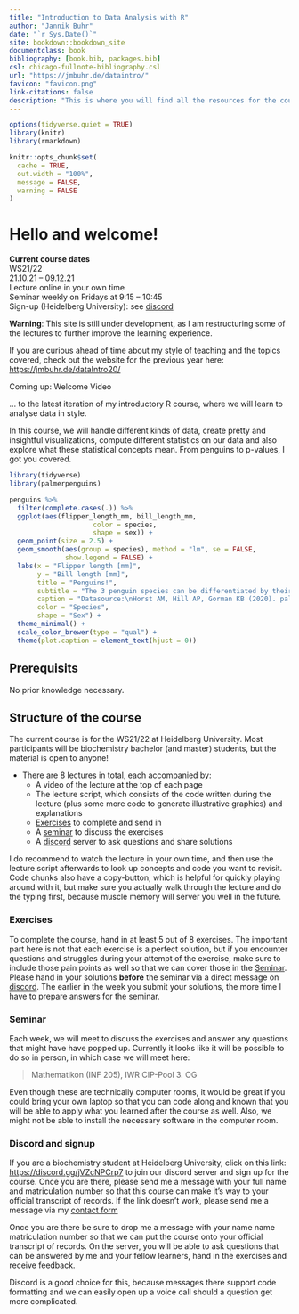 ```yaml
--- 
title: "Introduction to Data Analysis with R"
author: "Jannik Buhr"
date: "`r Sys.Date()`"
site: bookdown::bookdown_site
documentclass: book
bibliography: [book.bib, packages.bib]
csl: chicago-fullnote-bibliography.csl
url: "https://jmbuhr.de/dataintro/"
favicon: "favicon.png"
link-citations: false
description: "This is where you will find all the resources for the course Introduction to Data Analysis with R"
---
```


```r
options(tidyverse.quiet = TRUE)
library(knitr)
library(rmarkdown)

knitr::opts_chunk$set(
  cache = TRUE,
  out.width = "100%",
  message = FALSE,
  warning = FALSE
)
```

# Hello and welcome! {- #welcome}

::: { .alert .alert-info}
**Current course dates**\
WS21/22\
21.10.21 – 09.12.21\
Lecture online in your own time\
Seminar weekly on Fridays at 9:15 – 10:45\
Sign-up (Heidelberg University): see [discord](#discord)
:::

::: { .alert .alert-dark}
**Warning**: This site is still under development, as I am restructuring some of the lectures to further improve the learning experience.

If you are curious ahead of time about my style of teaching and the topics covered, check out the website for the previous year here: <https://jmbuhr.de/dataIntro20/>

Coming up: Welcome Video
:::


... to the latest iteration of my introductory R course, where we will learn to analyse data in style.

In this course, we will handle different kinds of data, create pretty and insightful visualizations, compute different statistics on our data and also explore what these statistical concepts mean.
From penguins to p-values, I got you covered.

```r
library(tidyverse)
library(palmerpenguins)

penguins %>%
  filter(complete.cases(.)) %>% 
  ggplot(aes(flipper_length_mm, bill_length_mm,
                     color = species,
                     shape = sex)) +
  geom_point(size = 2.5) +
  geom_smooth(aes(group = species), method = "lm", se = FALSE,
              show.legend = FALSE) +
  labs(x = "Flipper length [mm]",
       y = "Bill length [mm]",
       title = "Penguins!",
       subtitle = "The 3 penguin species can be differentiated by their flipper- and bill-lengths.",
       caption = "Datasource:\nHorst AM, Hill AP, Gorman KB (2020). palmerpenguins:\nPalmer Archipelago (Antarctica) penguin data.\nR package version 0.1.0. https://allisonhorst.github.io/palmerpenguins/",
       color = "Species",
       shape = "Sex") +
  theme_minimal() +
  scale_color_brewer(type = "qual") +
  theme(plot.caption = element_text(hjust = 0))
```

## Prerequisits

No prior knowledge necessary.

## Structure of the course

The current course is for the WS21/22 at Heidelberg University.
Most participants will be biochemistry bachelor (and master) students,
but the material is open to anyone!

- There are 8 lectures in total, each accompanied by:
  - A video of the lecture at the top of each page
  - The lecture script, which consists of the code written during the lecture
    (plus some more code to generate illustrative graphics) and explanations
  - [Exercises](#exe) to complete and send in
  - A [seminar] to discuss the exercises
  - A [discord](#discord) server to ask questions and share solutions

I do recommend to watch the lecture in your own time, and then use the lecture script afterwards to look up concepts and code you want to revisit.
Code chunks also have a copy-button, which is helpful for quickly playing around with it, but make sure you actually walk through the lecture and do the typing first,
because muscle memory will server you well in the future.

### Exercises {#exe}

To complete the course, hand in at least 5 out of 8 exercises.
The important part here is not that each exercise is a perfect solution,
but if you encounter questions and struggles during your attempt of the exercise, make sure to include those pain points as well so that we can cover those in the [Seminar].
Please hand in your solutions **before** the seminar via a direct message on [discord](#discord).
The earlier in the week you submit your solutions,
the more time I have to prepare answers for the seminar.

### Seminar

Each week, we will meet to discuss the exercises and answer any questions that might have have popped up.
Currently it looks like it will be possible to do so in person, in which case we will meet here: 

> Mathematikon (INF 205), IWR CIP-Pool 3. OG

Even though these are technically computer rooms, it would be great if you could bring your own laptop so that you can code along and known that you will be able to apply what you learned after the course as well.
Also, we might not be able to install the necessary software in the computer room.

### Discord and signup {#discord}

If you are a biochemistry student at Heidelberg University,
click on this link: <https://discord.gg/jVZcNPCrp7> to join our discord server and sign up for the course.
Once you are there, please send me a message with your full name and matriculation number so that this course can make it's way to your official transcript of records.
If the link doesn't work, please send me a message via my [contact form](https://jmbuhr.de/contact)

Once you are there be sure to drop me a message with your name name matriculation number so that we can put the course onto your official transcript of records.
On the server, you will be able to ask questions that can be answered by me and your fellow learners, hand in the exercises and receive feedback.

Discord is a good choice for this, because messages there support code formatting and we can easily open up a voice call should a question get more complicated.


